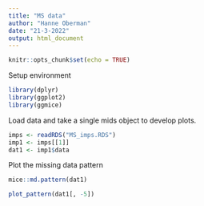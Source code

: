 ```yaml
---
title: "MS data"
author: "Hanne Oberman"
date: "21-3-2022"
output: html_document
---
```


```r
knitr::opts_chunk$set(echo = TRUE)
```

Setup environment
```r
library(dplyr)
library(ggplot2)
library(ggmice)
```


Load data and take a single mids object to develop plots.
```r
imps <- readRDS("MS_imps.RDS")
imp1 <- imps[[1]]
dat1 <- imp1$data
```

Plot the missing data pattern
```r
mice::md.pattern(dat1)

plot_pattern(dat1[, -5])
```

